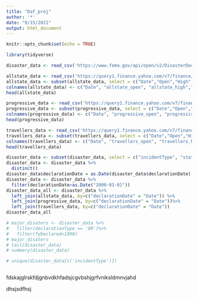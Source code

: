 ---
title: "Daf_proj"
author: '*'
date: "9/15/2021"
output: html_document
---

```{r setup, include=FALSE}
knitr::opts_chunk$set(echo = TRUE)
```

```{r import library}
library(tidyverse)
```

```{r}
disaster_data <- read_csv('https://www.fema.gov/api/open/v2/DisasterDeclarationsSummaries.csv')
```

```{r}
allstate_data <- read_csv('https://query1.finance.yahoo.com/v7/finance/download/ALL?period1=944006400&period2=1631664000&interval=1d&events=history&includeAdjustedClose=true')
allstate_data <- subset(allstate_data, select = c("Date","Open","High","Low","Close"))
colnames(allstate_data) <- c("Date", "allstate_open", "allstate_high","allstate_low","allstate_close")
head(allstate_data)
```

```{r}
progressive_data <- read_csv('https://query1.finance.yahoo.com/v7/finance/download/PGR?period1=944006400&period2=1631664000&interval=1d&events=history&includeAdjustedClose=true')
progressive_data <- subset(progressive_data, select = c("Date","Open","High","Low","Close"))
colnames(progressive_data) <- c("Date", "progressive_open", "progressive_high","progressive_low","progressive_close")
head(progressive_data)
```

```{r}
travellers_data <- read_csv('https://query1.finance.yahoo.com/v7/finance/download/TRV?period1=944006400&period2=1631664000&interval=1d&events=history&includeAdjustedClose=true')
travellers_data <- subset(travellers_data, select = c("Date","Open","High","Low","Close"))
colnames(travellers_data) <- c("Date", "travellers_open", "travellers_high","travellers_low","travellers_close")
head(travellers_data)
```

```{r}
disaster_data <- subset(disaster_data, select = c("incidentType", "state", "declarationType","fyDeclared", "declarationDate", "incidentBeginDate", "incidentEndDate", "disasterCloseoutDate"))
disaster_data <- disaster_data %>%
  distinct()
disaster_data$declarationDate = as.Date(disaster_data$declarationDate)
disaster_data <- disaster_data %>%
  filter(declarationDate>as.Date("2000-01-01"))
disaster_data_all <- disaster_data %>% 
  left_join(allstate_data, by=c("declarationDate" = "Date")) %>%
  left_join(progressive_data, by=c("declarationDate" = "Date"))%>%
  left_join(travellers_data, by=c("declarationDate" = "Date"))
disaster_data_all

```

```{r}
# major_disaters <- disaster_data %>%
#   filter(declarationType == 'DR')%>%
#   filter(fyDeclared<1990)
# major_disaters
# tail(disaster_data)
# summary(disaster_data)

```
```{r}
# unique(disaster_data[c('incidentType')])
```

```{r}

```

fdskajglrskfdjgnbvdkhfadsjcgvbshjgrfvniksldmnvjahd


dhsjsdfhsj









